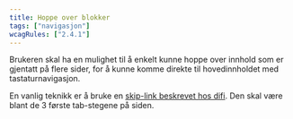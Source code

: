```yaml
---
title: Hoppe over blokker
tags: ["navigasjon"]
wcagRules: ["2.4.1"]
---
```


Brukeren skal ha en mulighet til å enkelt kunne hoppe over innhold som er gjentatt på flere sider, for å kunne komme direkte til hovedinnholdet med tastaturnavigasjon.

En vanlig teknikk er å bruke en [skip-link beskrevet hos difi](https://uu.difi.no/krav-og-regelverk/losningsforslag-web/tastaturnavigasjon#Kap2p5). Den skal være blant de 3 første tab-stegene på siden.
